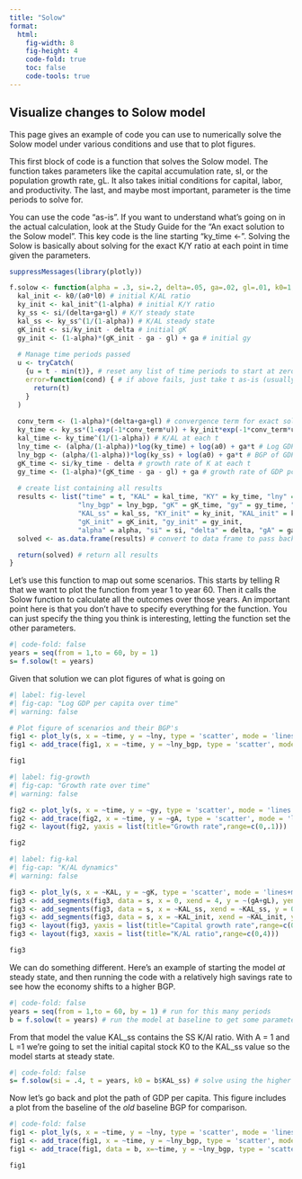 ```yaml
---
title: "Solow"
format: 
  html:
    fig-width: 8
    fig-height: 4
    code-fold: true
    toc: false
    code-tools: true    
---
```


## Visualize changes to Solow model
This page gives an example of code you can use to numerically solve the Solow model under various conditions and use that to plot figures. 

This first block of code is a function that solves the Solow model. The function takes parameters like the capital accumulation rate, sI, or the population growth rate, gL. It also takes initial conditions for capital, labor, and productivity. The last, and maybe most important, parameter is the time periods to solve for.

You can use the code "as-is". If you want to understand what's going on in the actual calculation, look at the Study Guide for the "An exact solution to the Solow model". This key code is the line starting "ky_time <-". Solving the Solow is basically about solving for the exact K/Y ratio at each point in time given the parameters.

```r
suppressMessages(library(plotly))

f.solow <- function(alpha = .3, si=.2, delta=.05, ga=.02, gl=.01, k0=1, a0=1, l0=1, t=1) {
  kal_init <- k0/(a0*l0) # initial K/AL ratio
  ky_init <- kal_init^(1-alpha) # initial K/Y ratio
  ky_ss <- si/(delta+ga+gl) # K/Y steady state
  kal_ss <- ky_ss^(1/(1-alpha)) # K/AL steady state
  gK_init <- si/ky_init - delta # initial gK
  gy_init <- (1-alpha)*(gK_init - ga - gl) + ga # initial gy
  
  # Manage time periods passed
  u <- tryCatch(
    {u = t - min(t)}, # reset any list of time periods to start at zero, for convergence calcs
    error=function(cond) { # if above fails, just take t as-is (usually a single number)
      return(t)
    }
  )
  
  conv_term <- (1-alpha)*(delta+ga+gl) # convergence term for exact solution
  ky_time <- ky_ss*(1-exp(-1*conv_term*u)) + ky_init*exp(-1*conv_term*u) # K/Y at each u
  kal_time <- ky_time^(1/(1-alpha)) # K/AL at each t
  lny_time <- (alpha/(1-alpha))*log(ky_time) + log(a0) + ga*t # Log GDP pc at each t
  lny_bgp <- (alpha/(1-alpha))*log(ky_ss) + log(a0) + ga*t # BGP of GDP pc at each t
  gK_time <- si/ky_time - delta # growth rate of K at each t
  gy_time <- (1-alpha)*(gK_time - ga - gl) + ga # growth rate of GDP pc at each t 
 
  # create list containing all results
  results <- list("time" = t, "KAL" = kal_time, "KY" = ky_time, "lny" = lny_time, 
                 "lny_bgp" = lny_bgp, "gK" = gK_time, "gy" = gy_time, "KY_ss" = ky_ss,
                 "KAL_ss" = kal_ss, "KY_init" = ky_init, "KAL_init" = kal_init, 
                 "gK_init" = gK_init, "gy_init" = gy_init,
                 "alpha" = alpha, "si" = si, "delta" = delta, "gA" = ga, "gL" = gl)
  solved <- as.data.frame(results) # convert to data frame to pass back

  return(solved) # return all results
}
```

Let's use this function to map out some scenarios. This starts by telling R that we want to plot the function from year 1 to year 60. Then it calls the Solow function to calculate all the outcomes over those years. An important point here is that you don't have to specify everything for the function. You can just specify the thing you think is interesting, letting the function set the other parameters.


```r
#| code-fold: false
years = seq(from = 1,to = 60, by = 1)
s= f.solow(t = years)

```

Given that solution we can plot figures of what is going on

```r
#| label: fig-level
#| fig-cap: "Log GDP per capita over time"
#| warning: false

# Plot figure of scenarios and their BGP's
fig1 <- plot_ly(s, x = ~time, y = ~lny, type = 'scatter', mode = 'lines', name='Log GDP pc')
fig1 <- add_trace(fig1, x = ~time, y = ~lny_bgp, type = 'scatter', mode = 'lines', name='BGP')

fig1
```


```r
#| label: fig-growth
#| fig-cap: "Growth rate over time"
#| warning: false

fig2 <- plot_ly(s, x = ~time, y = ~gy, type = 'scatter', mode = 'lines', name='Growth rate')
fig2 <- add_trace(fig2, x = ~time, y = ~gA, type = 'scatter', mode = 'lines', name='gA')
fig2 <- layout(fig2, yaxis = list(title="Growth rate",range=c(0,.1)))

fig2
```

```r
#| label: fig-kal
#| fig-cap: "K/AL dynamics"
#| warning: false

fig3 <- plot_ly(s, x = ~KAL, y = ~gK, type = 'scatter', mode = 'lines+markers', name='Capital growth rate')
fig3 <- add_segments(fig3, data = s, x = 0, xend = 4, y = ~(gA+gL), yend = ~(gA+gL), name='gA + gL', line = list(dash = "dash"))
fig3 <- add_segments(fig3, data = s, x = ~KAL_ss, xend = ~KAL_ss, y = 0, yend = .15, name = 'K/AL steady state', line = list(dash = "dash"))
fig3 <- add_segments(fig3, data = s, x = ~KAL_init, xend = ~KAL_init, y = 0, yend = .15, name = 'Initial K/AL', line = list(dash = "dash"))
fig3 <- layout(fig3, yaxis = list(title="Capital growth rate",range=c(0,.15)))
fig3 <- layout(fig3, xaxis = list(title="K/AL ratio",range=c(0,4)))

fig3

```

We can do something different. Here's an example of starting the model *at* steady state, and then running the code with a relatively high savings rate to see how the economy shifts to a higher BGP.

```r
#| code-fold: false
years = seq(from = 1,to = 60, by = 1) # run for this many periods
b = f.solow(t = years) # run the model at baseline to get some parameters
```

From that model the value KAL_ss contains the SS K/Al ratio. With A = 1 and L =1 we're going to set the initial capital stock K0 to the KAL_ss value so the model starts at steady state.

```r
#| code-fold: false
s= f.solow(si = .4, t = years, k0 = b$KAL_ss) # solve using the higher capital accum rate

```

Now let's go back and plot the path of GDP per capita. This figure includes a plot from the baseline of the *old* baseline BGP for comparison.

```r
#| code-fold: false
fig1 <- plot_ly(s, x = ~time, y = ~lny, type = 'scatter', mode = 'lines', name='Log GDP pc')
fig1 <- add_trace(fig1, x = ~time, y = ~lny_bgp, type = 'scatter', mode = 'lines', name='BGP')
fig1 <- add_trace(fig1, data = b, x=~time, y = ~lny_bgp, type = 'scatter', mode = 'lines', name='Old BGP' )

fig1
```